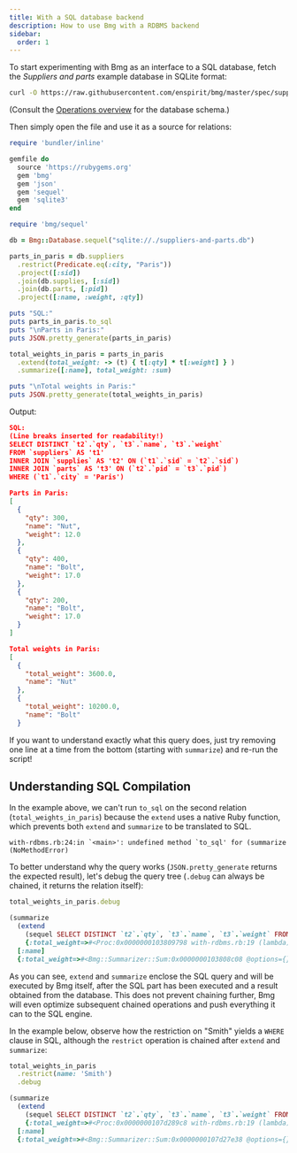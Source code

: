 ```yaml
---
title: With a SQL database backend
description: How to use Bmg with a RDBMS backend
sidebar:
  order: 1
---
```


To start experimenting with Bmg as an interface to a SQL database, fetch the *Suppliers and parts* example database in SQLite format:

```bash
curl -O https://raw.githubusercontent.com/enspirit/bmg/master/spec/suppliers-and-parts.db
```

(Consult the [Operations overview](/reference/overview/) for the database schema.)

Then simply open the file and use it as a source for relations:

```ruby title="my_bmg_script.rb"
require 'bundler/inline'

gemfile do
  source 'https://rubygems.org'
  gem 'bmg'
  gem 'json'
  gem 'sequel'
  gem 'sqlite3'
end

require 'bmg/sequel'

db = Bmg::Database.sequel("sqlite://./suppliers-and-parts.db")

parts_in_paris = db.suppliers
  .restrict(Predicate.eq(:city, "Paris"))
  .project([:sid])
  .join(db.supplies, [:sid])
  .join(db.parts, [:pid])
  .project([:name, :weight, :qty])

puts "SQL:"
puts parts_in_paris.to_sql
puts "\nParts in Paris:"
puts JSON.pretty_generate(parts_in_paris)

total_weights_in_paris = parts_in_paris
  .extend(total_weight: -> (t) { t[:qty] * t[:weight] } )
  .summarize([:name], total_weight: :sum)

puts "\nTotal weights in Paris:"
puts JSON.pretty_generate(total_weights_in_paris)
```

Output:

```json
SQL:
(Line breaks inserted for readability!)
SELECT DISTINCT `t2`.`qty`, `t3`.`name`, `t3`.`weight`
FROM `suppliers` AS 't1'
INNER JOIN `supplies` AS 't2' ON (`t1`.`sid` = `t2`.`sid`)
INNER JOIN `parts` AS 't3' ON (`t2`.`pid` = `t3`.`pid`)
WHERE (`t1`.`city` = 'Paris')

Parts in Paris:
[
  {
    "qty": 300,
    "name": "Nut",
    "weight": 12.0
  },
  {
    "qty": 400,
    "name": "Bolt",
    "weight": 17.0
  },
  {
    "qty": 200,
    "name": "Bolt",
    "weight": 17.0
  }
]

Total weights in Paris:
[
  {
    "total_weight": 3600.0,
    "name": "Nut"
  },
  {
    "total_weight": 10200.0,
    "name": "Bolt"
  }
```

If you want to understand exactly what this query does, just try removing one line at a time from the bottom (starting with `summarize`) and re-run the script!

## Understanding SQL Compilation

In the example above, we can't run `to_sql` on the second relation (`total_weights_in_paris`) because the `extend` uses a native Ruby function, which prevents both `extend` and `summarize` to be translated to SQL.

```shell
with-rdbms.rb:24:in `<main>': undefined method `to_sql' for (summarize (NoMethodError)
```

To better understand why the query works (`JSON.pretty_generate` returns the expected result), let's debug the query tree (`.debug` can always be chained, it returns the relation itself):

```ruby
total_weights_in_paris.debug

(summarize
  (extend
    (sequel SELECT DISTINCT `t2`.`qty`, `t3`.`name`, `t3`.`weight` FROM `suppliers` AS 't1' INNER JOIN `supplies` AS 't2' ON (`t1`.`sid` = `t2`.`sid`) INNER JOIN `parts` AS 't3' ON (`t2`.`pid` = `t3`.`pid`) WHERE (`t1`.`city` = 'Paris'))
    {:total_weight=>#<Proc:0x0000000103809798 with-rdbms.rb:19 (lambda)>})
  [:name]
  {:total_weight=>#<Bmg::Summarizer::Sum:0x0000000103808c08 @options={}, @functor=:total_weight>})
```

As you can see, `extend` and `summarize` enclose the SQL query and will be executed by Bmg itself, after the SQL part has been executed and a result obtained from the database. This does not prevent chaining further, Bmg will even optimize subsequent chained operations and push everything it can to the SQL engine.

In the example below, observe how the restriction on "Smith" yields a `WHERE` clause in SQL, although the `restrict` operation is chained after `extend` and `summarize`:

```ruby
total_weights_in_paris
  .restrict(name: 'Smith')
  .debug

(summarize
  (extend
    (sequel SELECT DISTINCT `t2`.`qty`, `t3`.`name`, `t3`.`weight` FROM `suppliers` AS 't1' INNER JOIN `supplies` AS 't2' ON (`t1`.`sid` = `t2`.`sid`) INNER JOIN `parts` AS 't3' ON (`t2`.`pid` = `t3`.`pid`) WHERE ((`t1`.`city` = 'Paris') AND (`t3`.`name` = 'Smith')))
    {:total_weight=>#<Proc:0x0000000107d289c8 with-rdbms.rb:19 (lambda)>})
  [:name]
  {:total_weight=>#<Bmg::Summarizer::Sum:0x0000000107d27e38 @options={}, @functor=:total_weight>})
```
